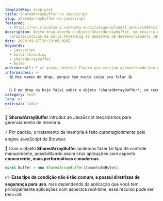 ```yaml
---
templateKey: drop-post
title: SharedArrayBuffer no JavaScript
slug: sharedarraybuffer-no-javascript
featured:
  - https://res.cloudinary.com/beto-muniz/image/upload/f_auto/v1599421768/Titulo_Image_ayoywv.jpg
description: Neste drop abordo o objeto SharedArrayBuffer, um recurso que aplica
  características de multi-threading ao ambiente de desenvolvimento JavaScript.
date: 2020-09-07T19:19:06.028Z
keywords:
  - javascript
  - multi-threading
  - sharedarraybuffer
  - bytes
audiencecall: E aí gente, beleza? Espero que estejam aproveitando bem o feriado.
informaldesc: >-
  😋 Mas vamos de drop, porque tem muita coisa pra falar 😋


  🧵 E no drop de hoje falei sobre o objeto *SharedArrayBuffer*, um recurso bem poderoso, mas que por sua natureza especifica de problemas, é pouco comentado. Espero que gostem de conhecer esse recurso, que inclusive, aplica características de multi-threading ao ambiente de desenvolvimento JavaScript.
category: tech
lang: pt
external: false
---
```


<Drop>

🧵 **SharedArrayBuffer** introduz ao JavaScript mecanismos para gerenciamento de memória. 

⚡️ Por padrão, o tratamento de memória é feito _automagicamente_ pelo engine JavaScript do Browser.

🤯 Com o objeto **SharedArrayBuffer** podemos fazer tal tipo de controle manualmente, possibilitando assim criar aplicações com aspecto 
**concorrente, mais performáticas e modernas**.

```js
const buffer = new SharedArrayBuffer(tamanhoEmBytes);
```

👉 **Esse tipo de condição não é tão comum, e possui diretrizes de segurança para uso**, mas dependendo da aplicação que você tem, principalmente aplicações com aspectos _real-time_, esse recurso pode ser bem útil.

</Drop>